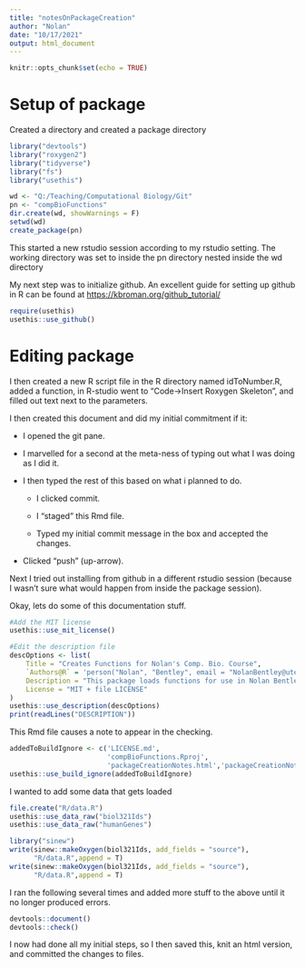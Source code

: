 ```yaml
---
title: "notesOnPackageCreation"
author: "Nolan"
date: "10/17/2021"
output: html_document
---
```


```r
knitr::opts_chunk$set(echo = TRUE)
```

# Setup of package

Created a directory and created a package directory

```r
library("devtools")
library("roxygen2")
library("tidyverse")
library("fs")
library("usethis")

wd <- "Q:/Teaching/Computational Biology/Git"
pn <- "compBioFunctions"
dir.create(wd, showWarnings = F)
setwd(wd)
create_package(pn)
```

This started a new rstudio session according to my rstudio setting. The working directory was set to inside the pn directory nested inside the wd directory

My next step was to initialize github. An excellent guide for setting up github in R can be found at <https://kbroman.org/github_tutorial/>

```r
require(usethis)
usethis::use_github()
```

# Editing package

I then created a new R script file in the R directory named idToNumber.R, added a function, in R-studio went to "Code-\>Insert Roxygen Skeleton", and filled out text next to the parameters.

I then created this document and did my initial commitment if it:

-   I opened the git pane.

-   I marvelled for a second at the meta-ness of typing out what I was doing as I did it.

-   I then typed the rest of this based on what i planned to do.

    -   I clicked commit.

    -   I "staged" this Rmd file.

    -   Typed my initial commit message in the box and accepted the changes.

-   Clicked "push" (up-arrow).

Next I tried out installing from github in a different rstudio session (because I wasn't sure what would happen from inside the package session).

Okay, lets do some of this documentation stuff.

```r
#Add the MIT license
usethis::use_mit_license()
```

```r
#Edit the description file
descOptions <- list(
    Title = "Creates Functions for Nolan's Comp. Bio. Course",
    `Authors@R` = 'person("Nolan", "Bentley", email = "NolanBentley@utexas.edu", role = c("aut","cre","mai"))',
    Description = "This package loads functions for use in Nolan Bentley's Computational Biology Course and makes certain datasets available.",
    License = "MIT + file LICENSE"
)
usethis::use_description(descOptions)
print(readLines("DESCRIPTION"))
```

This Rmd file causes a note to appear in the checking.

```r
addedToBuildIgnore <- c('LICENSE.md',
                        'compBioFunctions.Rproj',
                        'packageCreationNotes.html','packageCreationNotes.Rmd')
usethis::use_build_ignore(addedToBuildIgnore)
```

I wanted to add some data that gets loaded

```r
file.create("R/data.R")
usethis::use_data_raw("biol321Ids")
usethis::use_data_raw("humanGenes")

library("sinew")
write(sinew::makeOxygen(biol321Ids, add_fields = "source"),
      "R/data.R",append = T)
write(sinew::makeOxygen(biol321Ids, add_fields = "source"),
      "R/data.R",append = T)
```

I ran the following several times and added more stuff to the above until it no longer produced errors.

```r
devtools::document()
devtools::check()
```

I now had done all my initial steps, so I then saved this, knit an html version, and committed the changes to files.
